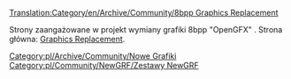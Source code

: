[[Translation:Category/en/Archive/Community/8bpp Graphics Replacement]]


Strony zaangażowane w projekt wymiany grafiki 8bpp "OpenGFX" . Strona główna: [[pl/Archive/Community/Wymiana Grafik|Graphics Replacement]].

<!--[[Category:Development]]--> 
<!--[[Category:New_Graphics]]--> [[Category:pl/Archive/Community/Nowe Grafiki]]
<!--[[Category:NewGRF_Sets]]--> [[Category:pl/Community/NewGRF/Zestawy NewGRF]]